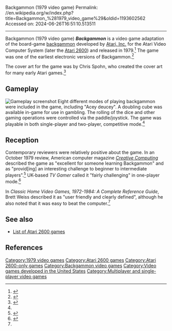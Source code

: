 Backgammon (1979 video game)
Permalink: //en.wikipedia.org/w/index.php?title=Backgammon_%281979_video_game%29&oldid=1193602562
Accessed on: 2024-06-26T16:51:10.513511



------
Backgammon (1979 video game)
{{short description|1979 video game}}
{{Infobox video game
|title = Backgammon
|image = Backgammon_cartridge.jpg
|caption =
|developer = [[Atari, Inc.]]
|publisher = [[Atari, Inc.]]
|designer = 
|platforms = [[Atari 2600]]
|released = {{vgrelease|NA|1979}}
|genre = [[Strategy game|Strategy]]
|modes = [[Single-player video game|Single-player]], [[Two-player video game|two-player]]
}}
'''''Backgammon''''' is a video game adaptation of the board-game [[backgammon]] developed by [[Atari, Inc.]] for the Atari Video Computer System (later the [[Atari 2600]]) and released in 1979.<ref name="Classic Home Video Games">{{cite book |last1=Weiss |first1=Brett |title=Classic Home Video Games, 1972-1984: A Complete Reference Guide |date=2011 |publisher=McFarland |isbn=978-0786487554 |pages=34 |url=https://books.google.com/books?id=BzxTtml8Jq4C&dq=%22Backgammon%22+%22Atari+2600%22&pg=PA7 |accessdate=8 August 2019}}</ref> The game was one of the earliest electronic versions of Backgammon.<ref>{{cite web |title=Backgammon |url=https://www.giantbomb.com/backgammon/3030-23729/ |website=Giant Bomb |accessdate=2 September 2019}}</ref>

The cover art for the game was by Chris Spohn, who created the cover art for many early Atari games.<ref>{{cite book |last1=Lapetino |first1=Tim |title=Art Of Atari |date=2016 |publisher=Dynamite Entertainment |isbn=978-1524101060 |page=97 |url=https://books.google.com/books?id=Z50oDAAAQBAJ&dq=%22backgammon%22+%22atari%22&pg=PA97 |accessdate=2 September 2019}}</ref>

==Gameplay==
[[File:Backgammon Atari 2600.jpg|thumb|left|Gameplay screenshot]]
Eight different modes of playing backgammon were included in the game, including "Acey deucey". A doubling cube was available in-game for use in gambling. The rolling of the dice and other gaming operations were controlled via the paddle/joystick. The game was playable in both single-player and two-player, competitive mode.<ref name="Classic Home Video Games" />

==Reception==
Contemporary reviewers were relatively positive about the game. In an October 1979 review, American computer magazine ''[[Creative Computing]]'' described the game as "excellent for someone learning Backgammon" and as "provid[ing] an interesting challenge to beginner to intermediate players".<ref name="Creative Computing">{{cite journal |last1=Ahl |first1=David H. |title=Atari Video Computer Cartridges - Backgammon |journal=Creative Computing Magazine |date=October 1979 |volume=5 |issue=10 |page=40 |url=https://archive.org/details/creativecomputing-1979-10/page/n43 |accessdate=2 September 2019}}</ref> UK-based ''TV Gamer'' called it "fairly challenging" in one-player mode.<ref>{{cite journal |title=Backgammon |journal=TV Gamer |date=Autumn 1983 |issue=2 |page=20 |url=http://www.ataricompendium.com/archives/magazines/tv_gamer/tv_gamer_autumn83.pdf |accessdate=2 September 2019}}</ref>

In ''Classic Home Video Games, 1972-1984: A Complete Reference Guide'', Brett Weiss described it as "user friendly and clearly defined", although he also noted that it was easy to beat the computer.<ref name="Classic Home Video Games" />

==See also==
{{Portal|Video games}}
*[[List of Atari 2600 games]]

==References==
{{reflist}}

{{DEFAULTSORT:Backgammon}}
[[Category:1979 video games]]
[[Category:Atari 2600 games]]
[[Category:Atari 2600-only games]]
[[Category:Backgammon video games]]
[[Category:Video games developed in the United States]]
[[Category:Multiplayer and single-player video games]]